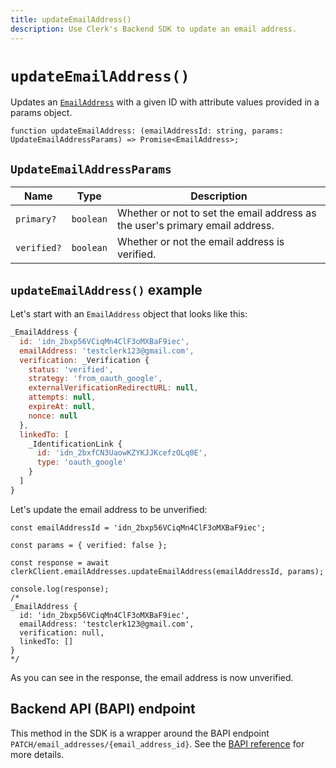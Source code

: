 ```yaml
---
title: updateEmailAddress()
description: Use Clerk's Backend SDK to update an email address.
---
```


# `updateEmailAddress()`

Updates an [`EmailAddress`](/docs/references/javascript/email-address/email-address) with a given ID with attribute values provided in a params object.

```tsx
function updateEmailAddress: (emailAddressId: string, params: UpdateEmailAddressParams) => Promise<EmailAddress>;
```

## `UpdateEmailAddressParams`

| Name | Type | Description |
| --- | --- | --- |
| `primary?` | `boolean` | Whether or not to set the email address as the user's primary email address. |
| `verified?` | `boolean` | Whether or not the email address is verified. |

## `updateEmailAddress()` example

Let's start with an `EmailAddress` object that looks like this:

```js
_EmailAddress {
  id: 'idn_2bxp56VCiqMn4ClF3oMXBaF9iec',
  emailAddress: 'testclerk123@gmail.com',
  verification: _Verification {
    status: 'verified',
    strategy: 'from_oauth_google',
    externalVerificationRedirectURL: null,
    attempts: null,
    expireAt: null,
    nonce: null
  },
  linkedTo: [
    _IdentificationLink {
      id: 'idn_2bxfCN3UaowKZYKJJKcefzOLq0E',
      type: 'oauth_google'
    }
  ]
}
```

Let's update the email address to be unverified:

```tsx {12-13}
const emailAddressId = 'idn_2bxp56VCiqMn4ClF3oMXBaF9iec';

const params = { verified: false }; 

const response = await clerkClient.emailAddresses.updateEmailAddress(emailAddressId, params);

console.log(response);
/*
_EmailAddress {
  id: 'idn_2bxp56VCiqMn4ClF3oMXBaF9iec',
  emailAddress: 'testclerk123@gmail.com',
  verification: null,
  linkedTo: []
}
*/
```

As you can see in the response, the email address is now unverified.

## Backend API (BAPI) endpoint

This method in the SDK is a wrapper around the BAPI endpoint `PATCH/email_addresses/{email_address_id}`. See the [BAPI reference](https://clerk.com/docs/reference/backend-api/tag/Email-Addresses#operation/UpdateEmailAddress) for more details.